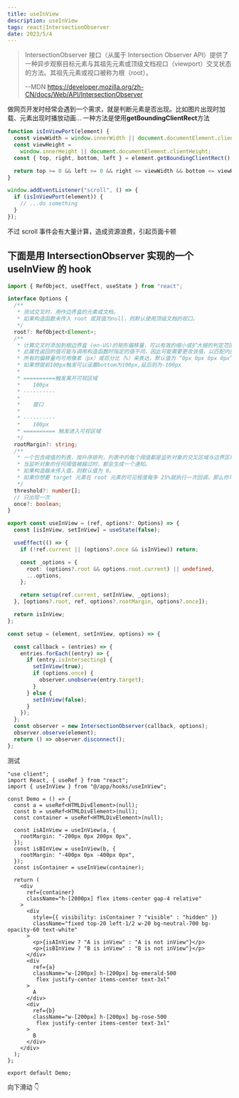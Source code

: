 ```yaml
---
title: useInView
description: useInView
tags: react|IntersectionObserver
date: 2023/5/4
---
```


> IntersectionObserver 接口（从属于 Intersection Observer API）提供了一种异步观察目标元素与其祖先元素或顶级文档视口（viewport）交叉状态的方法。其祖先元素或视口被称为根（root）。
>
> --MDN https://developer.mozilla.org/zh-CN/docs/Web/API/IntersectionObserver

做网页开发时经常会遇到一个需求，就是判断元素是否出现。比如图片出现时加载、元素出现时播放动画...
一种方法是使用**getBoundingClientRect**方法

```js
function isInViewPort(element) {
  const viewWidth = window.innerWidth || document.documentElement.clientWidth;
  const viewHeight =
    window.innerHeight || document.documentElement.clientHeight;
  const { top, right, bottom, left } = element.getBoundingClientRect();

  return top >= 0 && left >= 0 && right <= viewWidth && bottom <= viewHeight;
}

window.addEventListener("scroll", () => {
  if (isInViewPort(element)) {
    // ...do something
  }
});
```

不过 scroll 事件会有大量计算，造成资源浪费，引起页面卡顿

## 下面是用 IntersectionObserver 实现的一个 useInView 的 hook

```ts
import { RefObject, useEffect, useState } from "react";

interface Options {
  /**
   * 测试交叉时，用作边界盒的元素或文档。
   * 如果构造函数未传入 root 或其值为null，则默认使用顶级文档的视口。
   */
  root?: RefObject<Element>;
  /**
   * 计算交叉时添加到根边界盒 (en-US)的矩形偏移量，可以有效的缩小或扩大根的判定范围从而满足计算需要。
   * 此属性返回的值可能与调用构造函数时指定的值不同，因此可能需要更改该值，以匹配内部要求。
   * 所有的偏移量均可用像素（px）或百分比（%）来表达，默认值为 “0px 0px 0px 0px”。
   * 如果想提前100px触发可以设置bottom为100px,延后则为-100px
   *
   * ==========触发离开可视区域
   *    100px
   * ----------
   *
   *    窗口
   *
   * ----------
   *    100px
   * ========== 触发进入可视区域
   */
  rootMargin?: string;
  /**
   * 一个包含阈值的列表，按升序排列，列表中的每个阈值都是监听对象的交叉区域与边界区域的比率。
   * 当监听对象的任何阈值被越过时，都会生成一个通知。
   * 如果构造器未传入值，则默认值为 0。
   * 如果你想要 target 元素在 root 元素的可见程度每多 25%就执行一次回调，那么你可以指定一个数组[0, 0.25, 0.5, 0.75, 1]。
   */
  threshold?: number[];
  // 只出现一次
  once?: boolean;
}

export const useInView = (ref, options?: Options) => {
  const [isInView, setInView] = useState(false);

  useEffect(() => {
    if (!ref.current || (options?.once && isInView)) return;

    const _options = {
      root: (options?.root && options.root.current) || undefined,
      ...options,
    };

    return setup(ref.current, setInView, _options);
  }, [options?.root, ref, options?.rootMargin, options?.once]);

  return isInView;
};

const setup = (element, setInView, options) => {

  const callback = (entries) => {
    entries.forEach((entry) => {
      if (entry.isIntersecting) {
        setInView(true);
        if (options.once) {
          observer.unobserve(entry.target);
        }
      } else {
        setInView(false);
      }
    });
  };
  const observer = new IntersectionObserver(callback, options);
  observer.observe(element);
  return () => observer.disconnect();
};
```

测试

```tsx
"use client";
import React, { useRef } from "react";
import { useInView } from "@/app/hooks/useInView";

const Demo = () => {
  const a = useRef<HTMLDivElement>(null);
  const b = useRef<HTMLDivElement>(null);
  const container = useRef<HTMLDivElement>(null);

  const isAInView = useInView(a, {
    rootMargin: "-200px 0px 200px 0px",
  });
  const isBInView = useInView(b, {
    rootMargin: "-400px 0px -400px 0px",
  });
  const isContainer = useInView(container);

  return (
    <div
      ref={container}
      className="h-[2000px] flex items-center gap-4 relative"
    >
      <div
        style={{ visibility: isContainer ? "visible" : "hidden" }}
        className="fixed top-20 left-1/2 w-20 bg-neutral-700 bg-opacity-60 text-white"
      >
        <p>{isAInView ? "A is inView" : "A is not inView"}</p>
        <p>{isBInView ? "B is inView" : "B is not inView"}</p>
      </div>
      <div
        ref={a}
        className="w-[200px] h-[200px] bg-emerald-500
         flex justify-center items-center text-3xl"
      >
        A
      </div>
      <div
        ref={b}
        className="w-[200px] h-[200px] bg-rose-500
         flex justify-center items-center text-3xl"
      >
        B
      </div>
    </div>
  );
};

export default Demo;
```

向下滑动 👇

<UseInViewDemo />
